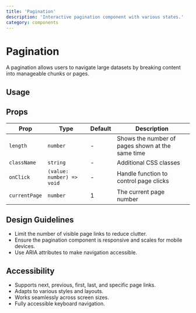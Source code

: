 ```yaml
---
title: 'Pagination'
description: 'Interactive pagination component with various states.'
category: components
---
```


# Pagination

A pagination allows users to navigate large datasets by breaking content into manageable chunks or pages.

## Usage

<ComponentPreview name='pagination' />

## Props

| Prop        | Type                                                         | Default     | Description                                                |
| ----------- | ------------------------------------------------------------ | ----------- | ---------------------------------------------------------- |
| `length`    | `number`                                                     | -           | Shows the number of pages shown at the same time           |
| `className` | `string`                                                     | -           | Additional CSS classes                                     |
| `onClick`   |  `(value: number) => void`                                   | -           | Handle function to control page clicks                     |
| `currentPage` | `number`                                                   | 1           | The current page number                                    |            
## Design Guidelines

- Limit the number of visible page links to reduce clutter.
- Ensure the pagination component is responsive and scales for mobile devices.
- Use ARIA attributes to make navigation accessible.

## Accessibility

- Supports next, previous, first, last, and specific page links.
- Adapts to various styles and layouts.
- Works seamlessly across screen sizes.
- Fully accessible keyboard navigation.
